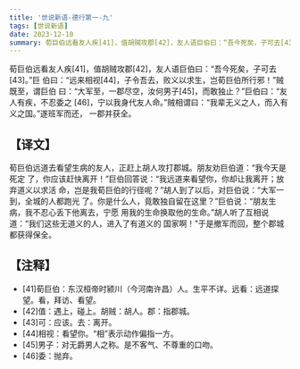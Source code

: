 ```yaml
---
title: '世说新语-德行第一-九'
tags: [世说新语]
date: 2023-12-10
summary: 荀巨伯远看友人疾[41]，值胡贼攻郡[42]，友人语巨伯曰：“吾今死矣，子可去[43]。
---
```


荀巨伯远看友人疾[41]，值胡贼攻郡[42]，友人语巨伯曰：“吾今死矣，子可去[43]。”巨
伯曰：“远来相视[44]，子令吾去，败义以求生，岂荀巨伯所行邪！”贼既至，谓巨伯
曰：“大军至，一郡尽空，汝何男子[45]，而敢独止？”巨伯曰：“友人有疾，不忍委之
[46]，宁以我身代友人命。”贼相谓曰：“我辈无义之人，而入有义之国。”遂班军而还，
一郡并获全。

## 【译文】

荀巨伯远道去看望生病的友人，正赶上胡人攻打郡城。朋友劝巨伯道：“我今天是死定
了，你应该赶快离开！”巨伯回答说：“我远道来看望你，你却让我离开；放弃道义以求活
命，岂是我荀巨伯的行径呢？”胡人到了以后，对巨伯说：“大军一到，全城的人都跑光
了。你是什么人，竟敢独自留在这里？”巨伯说：“朋友生病，我不忍心丢下他离去，宁愿
用我的生命换取他的生命。”胡人听了互相说道：“我们这些无道义的人，进入了有道义的
国家啊！”于是撤军而回，整个郡城都获得保全。

## 【注释】

- [41]荀巨伯：东汉桓帝时颍川（今河南许昌）人。生平不详。远看：远道探望。看，拜访、看望。
- [42]值：遇上，碰上。胡贼：胡人。郡：指郡城。
- [43]可：应该。去：离开。
- [44]相视：看望你。“相”表示动作偏指一方。
- [45]男子：对无爵男人之称。是不客气、不尊重的口吻。
- [46]委：抛弃。